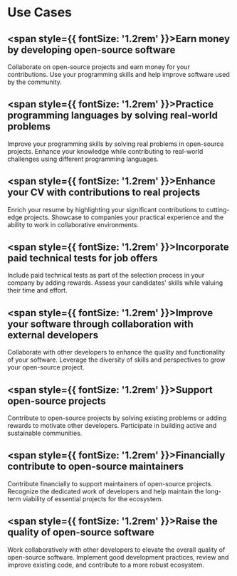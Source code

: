 
# Use Cases

## <span style={{ fontSize: '1.2rem' }}>Earn money by developing open-source software</span>
<DimmedText>Collaborate on open-source projects and earn money for your contributions. Use your programming skills and help improve software used by the community.</DimmedText>

## <span style={{ fontSize: '1.2rem' }}>Practice programming languages by solving real-world problems</span>
<DimmedText>Improve your programming skills by solving real problems in open-source projects. Enhance your knowledge while contributing to real-world challenges using different programming languages.</DimmedText>

## <span style={{ fontSize: '1.2rem' }}>Enhance your CV with contributions to real projects</span>
<DimmedText>Enrich your resume by highlighting your significant contributions to cutting-edge projects. Showcase to companies your practical experience and the ability to work in collaborative environments.</DimmedText>

## <span style={{ fontSize: '1.2rem' }}>Incorporate paid technical tests for job offers</span>
<DimmedText>Include paid technical tests as part of the selection process in your company by adding rewards. Assess your candidates' skills while valuing their time and effort.</DimmedText>

## <span style={{ fontSize: '1.2rem' }}>Improve your software through collaboration with external developers</span>
<DimmedText>Collaborate with other developers to enhance the quality and functionality of your software. Leverage the diversity of skills and perspectives to grow your open-source project.</DimmedText>

## <span style={{ fontSize: '1.2rem' }}>Support open-source projects</span>
<DimmedText>Contribute to open-source projects by solving existing problems or adding rewards to motivate other developers. Participate in building active and sustainable communities.</DimmedText>

## <span style={{ fontSize: '1.2rem' }}>Financially contribute to open-source maintainers</span>
<DimmedText>Contribute financially to support maintainers of open-source projects. Recognize the dedicated work of developers and help maintain the long-term viability of essential projects for the ecosystem.</DimmedText>

## <span style={{ fontSize: '1.2rem' }}>Raise the quality of open-source software</span>
<DimmedText>Work collaboratively with other developers to elevate the overall quality of open-source software. Implement good development practices, review and improve existing code, and contribute to a more robust ecosystem.</DimmedText>